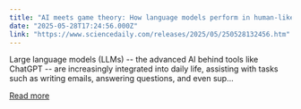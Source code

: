 ```yaml
---
title: "AI meets game theory: How language models perform in human-like social scenarios"
date: "2025-05-28T17:24:56.000Z"
link: "https://www.sciencedaily.com/releases/2025/05/250528132456.htm"
---
```


Large language models (LLMs) -- the advanced AI behind tools like ChatGPT -- are increasingly integrated into daily life, assisting with tasks such as writing emails, answering questions, and even sup...

[Read more](https://www.sciencedaily.com/releases/2025/05/250528132456.htm)
